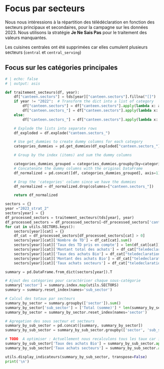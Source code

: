 
# Focus par secteurs

Nous nous intéressions à la répartition des télédéclaration en fonction des secteurs principaux et secondaires, pour la campagne sur les données 2023. Nous utilisons la stratégie **Je Ne Sais Pas** pour le traitement des valeurs manquantes.

::: {.callout-note}
Les cuisines centrales ont été supprimées car elles cumulent plusieurs secteurs (`central` et `central_serving`)
:::

## Focus sur les catégories principales
```python
# | echo: false
# | output: asis

def traitement_secteurs(df, year):
    df["canteen.sectors"] = tds[year]["canteen.sectors"].fillna("[]")
    if year != "2022":  # Transform the dict into a list of category
        df["canteen.sectors"] = df["canteen.sectors"].apply(lambda x: ast.literal_eval(x))
        df["canteen.sectors_"] = df["canteen.sectors"].apply(lambda x: [item["name"] for item in x])
    else:
        df["canteen.sectors_"] = df["canteen.sectors"].apply(lambda x: x.split(","))

    # Explode the lists into separate rows
    df_exploded = df.explode("canteen.sectors_")

    # Use get_dummies to create dummy columns for each category
    categories_dummies = pd.get_dummies(df_exploded["canteen.sectors_"])

    # Group by the index (items) and sum the dummy columns

    categories_dummies_grouped = categories_dummies.groupby(by=categories_dummies.index).sum()
    # Concatenate the dummy columns with the original DataFrame
    df_normalized = pd.concat([df, categories_dummies_grouped], axis=1)

    # Drop the 'categories' column since we have the dummies
    df_normalized = df_normalized.drop(columns=["canteen.sectors_"])

    return df_normalized

sectors = {}
year ="2023_strat_2"
sectors[year] = {}
df_processed_sectors = traitement_secteurs(tds[year], year)
df_processed_sectors = df_processed_sectors[~df_processed_sectors['canteen.production_type'].isin(['central', 'central_serving'])]
for cat in utils.SECTORS.keys():
    sectors[year][cat] = {}
    df_cat = df_processed_sectors[df_processed_sectors[cat] > 0]
    sectors[year][cat]['Nombre de TD'] = df_cat[cat].sum()
    sectors[year][cat]['Taux des TD pris en compte'] = len(df_cat[cat])/len(tds[year])
    sectors[year][cat]['Montant total des achats'] = df_cat["teledeclaration.value_total_ht"].sum()
    sectors[year][cat]['Taux des achats Bio'] = df_cat["teledeclaration.value_bio_ht"].sum()/df_cat["teledeclaration.value_total_ht"].sum()
    sectors[year][cat]['Montant des achats Bio'] = df_cat["teledeclaration.value_bio_ht"].sum()
    sectors[year][cat]['Taux achats secteurs'] = df_cat["teledeclaration.value_total_ht"].sum()/ tds[year]["teledeclaration.value_total_ht"].sum()

summary = pd.DataFrame.from_dict(sectors[year]).T

# Ajout des catégories pour caractériser chaque sous-catégorie
summary['sector'] = summary.index.map(utils.SECTORS)
summary = summary.reset_index(names='sub_sector')

# Calcul des totaux par secteurs
summary_by_sector = summary.groupby(['sector']).sum()
summary_by_sector['sub_sector'] = ['Total (somme)'] * len(summary_by_sector)
summary_by_sector = summary_by_sector.reset_index(names='sector')

# Agregation des sous secteur et secteurs
summary_by_sub_sector = pd.concat([summary, summary_by_sector])
summary_by_sub_sector = summary_by_sub_sector.groupby(['sector', 'sub_sector']).sum()

# TODO  A optimiser : Actuellement nous recalculons tous les taux car ils ont été corrompus par l'aggrégation en somme
summary_by_sub_sector['Taux des achats Bio'] = summary_by_sub_sector.apply(lambda x: x['Montant des achats Bio'] / x['Montant total des achats'], axis=1)
summary_by_sub_sector['Taux achats secteurs'] = summary_by_sub_sector.apply(lambda x: x['Montant total des achats'] / tds[year]["teledeclaration.value_total_ht"].sum(), axis=1)

utils.display_indicateurs(summary_by_sub_sector, transpose=False)
print('\n')
```
